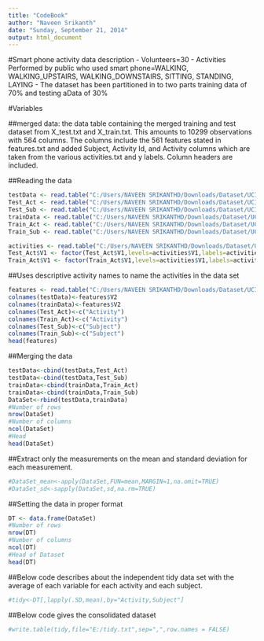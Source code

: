 ```yaml
---
title: "CodeBook"
author: "Naveen Srikanth"
date: "Sunday, September 21, 2014"
output: html_document
---
```

#Smart phone activity data description
- Volunteers=30
- Activities Performed by public who used smart phone=WALKING, WALKING_UPSTAIRS, WALKING_DOWNSTAIRS, SITTING, STANDING, LAYING
- The dataset has been partitioned in to two parts training data of 70% and testing aData of 30%

#Variables

##merged data: the data table containing the merged training and test dataset from X_test.txt and X_train.txt. This amounts to 10299 observations with 564 columns. The columns include the 561 features stated in features.txt and added Subject, Activity Id, and Activity columns which are taken from the various activities.txt and y labels. Column headers are included.

##Reading the data
```r
testData <- read.table("C:/Users/NAVEEN SRIKANTHD/Downloads/Dataset/UCI HAR Dataset/test/X_test.txt",header=FALSE)
Test_Act <- read.table("C:/Users/NAVEEN SRIKANTHD/Downloads/Dataset/UCI HAR Dataset/test/y_test.txt",header=FALSE)
Test_Sub <- read.table("C:/Users/NAVEEN SRIKANTHD/Downloads/Dataset/UCI HAR Dataset/test/subject_test.txt",header=FALSE)
trainData <- read.table("C:/Users/NAVEEN SRIKANTHD/Downloads/Dataset/UCI HAR Dataset/train/X_train.txt",header=FALSE)
Train_Act <- read.table("C:/Users/NAVEEN SRIKANTHD/Downloads/Dataset/UCI HAR Dataset/train/y_train.txt",header=FALSE)
Train_Sub <- read.table("C:/Users/NAVEEN SRIKANTHD/Downloads/Dataset/UCI HAR Dataset/train/subject_train.txt",header=FALSE)

activities <- read.table("C:/Users/NAVEEN SRIKANTHD/Downloads/Dataset/UCI HAR Dataset/activity_labels.txt",header=FALSE,colClasses="character")
Test_Act$V1 <- factor(Test_Act$V1,levels=activities$V1,labels=activities$V2)
Train_Act$V1 <- factor(Train_Act$V1,levels=activities$V1,labels=activities$V2)

```


##Uses descriptive activity names to name the activities in the data set
```r
features <- read.table("C:/Users/NAVEEN SRIKANTHD/Downloads/Dataset/UCI HAR Dataset/features.txt",header=FALSE,colClasses="character")
colnames(testData)<-features$V2
colnames(trainData)<-features$V2
colnames(Test_Act)<-c("Activity")
colnames(Train_Act)<-c("Activity")
colnames(Test_Sub)<-c("Subject")
colnames(Train_Sub)<-c("Subject")
head(features)
```
##Merging the data
```r
testData<-cbind(testData,Test_Act)
testData<-cbind(testData,Test_Sub)
trainData<-cbind(trainData,Train_Act)
trainData<-cbind(trainData,Train_Sub)
DataSet<-rbind(testData,trainData)
#Number of rows
nrow(DataSet)
#Number of columns
ncol(DataSet)
#Head
head(DataSet)
```

##Extract only the measurements on the mean and standard deviation for each measurement.
```r
#DataSet_mean<-apply(DataSet,FUN=mean,MARGIN=1,na.omit=TRUE)
#DataSet_sd<-sapply(DataSet,sd,na.rm=TRUE)
```

##Setting the data in proper format
```r
DT <- data.frame(DataSet)
#Number of rows
nrow(DT)
#Number of columns
ncol(DT)
#Head of Dataset
head(DT)
```

##Below code describes about the independent tidy data set with the average of each variable for each activity and each subject.
```r
#tidy<-DT[,lapply(.SD,mean),by="Activity,Subject"]
```

##Below code gives the consolidated dataset 
```r
#write.table(tidy,file="E:/tidy.txt",sep=",",row.names = FALSE)
```